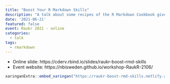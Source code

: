 ```yaml
---
title: "Boost Your R Markdown Skills"
description: "A talk about some recipes of the R Markdown Cookbook given online at raukr 2021"
date: '2021-06-21'
featured: false
event: Raukr 2021 - online
categories:
  - talk
tags:
  - rmarkdown
---
```


* Online slide: https://cderv.rbind.io/slides/raukr-boost-rmd-skills
* Event website: https://nbisweden.github.io/workshop-RaukR-2106/

```r
xaringanExtra::embed_xaringan("https://raukr-boost-rmd-skills.netlify.app/")
```

